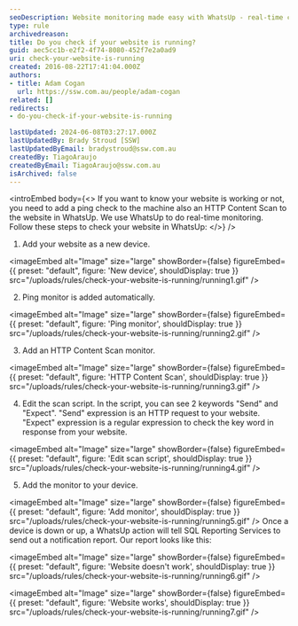 ```yaml
---
seoDescription: Website monitoring made easy with WhatsUp - real-time checks for website availability and performance.
type: rule
archivedreason:
title: Do you check if your website is running?
guid: aec5cc1b-e2f2-4f74-8080-452f7e2a0ad9
uri: check-your-website-is-running
created: 2016-08-22T17:41:04.000Z
authors:
- title: Adam Cogan
  url: https://ssw.com.au/people/adam-cogan
related: []
redirects:
- do-you-check-if-your-website-is-running

lastUpdated: 2024-06-08T03:27:17.000Z
lastUpdatedBy: Brady Stroud [SSW]
lastUpdatedByEmail: bradystroud@ssw.com.au
createdBy: TiagoAraujo
createdByEmail: TiagoAraujo@ssw.com.au
isArchived: false
---
```


<introEmbed
  body={<>
If you want to know your website is working or not, you need to add a ping check to the machine also an HTTP Content Scan to the website in WhatsUp. We use WhatsUp to do real-time monitoring.
Follow these steps to check your website in WhatsUp:
  </>}
/>
1. Add your website as a new device.
   
<imageEmbed
  alt="Image"
  size="large"
  showBorder={false}
  figureEmbed={{
    preset: "default",
    figure: 'New device',
    shouldDisplay: true
  }}
  src="/uploads/rules/check-your-website-is-running/running1.gif"
/>

2. Ping monitor is added automatically.
   
<imageEmbed
  alt="Image"
  size="large"
  showBorder={false}
  figureEmbed={{
    preset: "default",
    figure: 'Ping monitor',
    shouldDisplay: true
  }}
  src="/uploads/rules/check-your-website-is-running/running2.gif"
/>

3. Add an HTTP Content Scan monitor.
   
<imageEmbed
  alt="Image"
  size="large"
  showBorder={false}
  figureEmbed={{
    preset: "default",
    figure: 'HTTP Content Scan',
    shouldDisplay: true
  }}
  src="/uploads/rules/check-your-website-is-running/running3.gif"
/>

4. Edit the scan script. In the script, you can see 2 keywords "Send" and "Expect".
   "Send" expression is an HTTP request to your website.
   "Expect" expression is a regular expression to check the key word in response from your website.


<imageEmbed
  alt="Image"
  size="large"
  showBorder={false}
  figureEmbed={{
    preset: "default",
    figure: 'Edit scan script',
    shouldDisplay: true
  }}
  src="/uploads/rules/check-your-website-is-running/running4.gif"
/>

5. Add the monitor to your device.
   
<imageEmbed
  alt="Image"
  size="large"
  showBorder={false}
  figureEmbed={{
    preset: "default",
    figure: 'Add monitor',
    shouldDisplay: true
  }}
  src="/uploads/rules/check-your-website-is-running/running5.gif"
/>
    Once a device is down or up, a WhatsUp action will tell SQL Reporting Services to send out a notification report.
   Our report looks like this:
   
<imageEmbed
  alt="Image"
  size="large"
  showBorder={false}
  figureEmbed={{
    preset: "default",
    figure: 'Website doesn\'t work',
    shouldDisplay: true
  }}
  src="/uploads/rules/check-your-website-is-running/running6.gif"
/>


<imageEmbed
  alt="Image"
  size="large"
  showBorder={false}
  figureEmbed={{
    preset: "default",
    figure: 'Website works',
    shouldDisplay: true
  }}
  src="/uploads/rules/check-your-website-is-running/running7.gif"
/>
